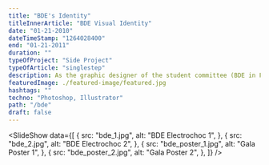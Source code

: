 ```yaml
---
title: "BDE's Identity"
titleInnerArticle: "BDE Visual Identity"
date: "01-21-2010"
dateTimeStamp: "1264028400"
end: "01-21-2011"
duration: ""
typeOfProject: "Side Project"
typeOfArticle: "singlestep"
description: As the graphic designer of the student committee (BDE in French), I created the visual identity of our student group.<br>Throughout the year, I organised student events as well as promoting them.<br><br><b>Key outcomes:</b><ul><li>10k flyers printed.</li><li>15 different posters created.</li><li>Organisation of the Blue Moon Party (more than 3000 participants).</li></ul>
featuredImage: ./featured-image/featured.jpg
hashtags: ""
techno: "Photoshop, Illustrator"
path: "/bde"
draft: false
---
```


<SlideShow data={[
        {
            src: "bde_1.jpg",
            alt: "BDE Electrochoc 1",
        },
        {
            src: "bde_2.jpg",
            alt: "BDE Electrochoc 2",
        },
        {
            src: "bde_poster_1.jpg",
            alt: "Gala Poster 1",
        },
        {
            src: "bde_poster_2.jpg",
            alt: "Gala Poster 2",
        },
    ]} />
